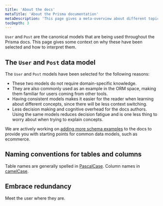 ```yaml
---
title: 'About the docs'
metaTitle: 'About the Prisma documentation'
metaDescription: 'This page gives a meta-overview about different topics that are relevant to better understand and navigate the Prisma documentation.'
tocDepth: 3
---
```


<TopBlock title={frontMatter.title}>

`User` and `Post` are the canonical models that are being used throughout the Prisma docs. This page gives some context on why these have been selected and how to interpret them.

</TopBlock>

## The `User` and `Post` data model

The `User` and `Post` models have been selected for the following reasons:

- These two models do not require domain-specific knowledge.
- They are also commonly used as an example in the ORM space, making them familiar for users coming from other tools.
- Having consistent models makes it easier for the reader when learning about different concepts, since there will be less context switching.
- Less decision making and cognitive overhead for the docs authors. Using the same models reduces decision fatigue and is one less thing to worry about when trying to explain concepts.

We are actively working on [adding more schema examples](https://github.com/prisma/docs/issues/1626) to the docs to provide you with starting points for common data models, such as ecommerce.

## Naming conventions for tables and columns

Table names are generally spelled in [PascalCase](https://en.wikipedia.org/wiki/Camel_case). Column names in [camelCase](https://en.wikipedia.org/wiki/Camel_case).

## Embrace redundancy

Meet the user where they are.
